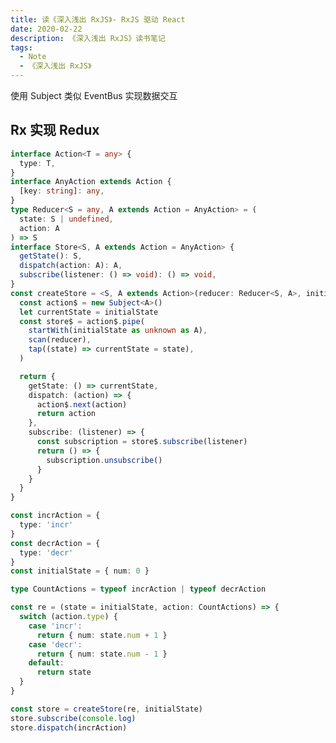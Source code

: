 ```yaml
---
title: 读《深入浅出 RxJS》- RxJS 驱动 React
date: 2020-02-22
description: 《深入浅出 RxJS》读书笔记
tags:
  - Note
  - 《深入浅出 RxJS》
---
```


使用 Subject 类似 EventBus 实现数据交互

## Rx 实现 Redux

```ts
interface Action<T = any> {
  type: T,
}
interface AnyAction extends Action {
  [key: string]: any,
}
type Reducer<S = any, A extends Action = AnyAction> = (
  state: S | undefined,
  action: A
) => S
interface Store<S, A extends Action = AnyAction> {
  getState(): S,
  dispatch(action: A): A,
  subscribe(listener: () => void): () => void,
}
const createStore = <S, A extends Action>(reducer: Reducer<S, A>, initialState: S): Store<S, A> => {
  const action$ = new Subject<A>()
  let currentState = initialState
  const store$ = action$.pipe(
    startWith(initialState as unknown as A),
    scan(reducer),
    tap((state) => currentState = state),
  )

  return {
    getState: () => currentState,
    dispatch: (action) => {
      action$.next(action)
      return action
    },
    subscribe: (listener) => {
      const subscription = store$.subscribe(listener)
      return () => {
        subscription.unsubscribe()
      }
    }
  }
}

const incrAction = {
  type: 'incr'
}
const decrAction = {
  type: 'decr'
}
const initialState = { num: 0 }

type CountActions = typeof incrAction | typeof decrAction

const re = (state = initialState, action: CountActions) => {
  switch (action.type) {
    case 'incr':
      return { num: state.num + 1 }
    case 'decr':
      return { num: state.num - 1 }
    default:
      return state
  }
}

const store = createStore(re, initialState)
store.subscribe(console.log)
store.dispatch(incrAction)
```
